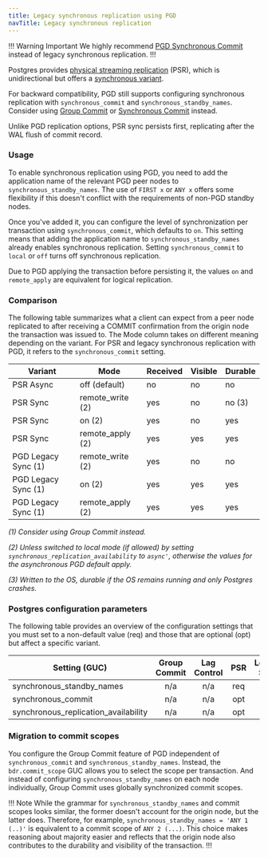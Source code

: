 ```yaml
---
title: Legacy synchronous replication using PGD
navTitle: Legacy synchronous replication
---
```


!!! Warning Important
We highly recommend [PGD Synchronous Commit](synchronous_commit) instead of
legacy synchronous replication.
!!!


Postgres provides [physical streaming
replication](https://www.postgresql.org/docs/current/warm-standby.html#STREAMING-REPLICATION)
(PSR), which is unidirectional but offers a [synchronous
variant](https://www.postgresql.org/docs/current/warm-standby.html#SYNCHRONOUS-REPLICATION).

For backward compatibility, PGD still supports configuring synchronous
replication with `synchronous_commit` and `synchronous_standby_names`. Consider
using [Group Commit](group-commit) or [Synchronous Commit](synchronous_commit)
instead.

Unlike PGD replication options, PSR sync persists first, replicating after
the WAL flush of commit record.

### Usage

To enable synchronous replication using PGD, you need to add the application
name of the relevant PGD peer nodes to `synchronous_standby_names`. The use of
`FIRST x` or `ANY x` offers some flexibility if this doesn't conflict with the
requirements of non-PGD standby nodes.

Once you've added it, you can configure the level of synchronization per
transaction using `synchronous_commit`, which defaults to `on`. This setting
means that adding the application name to `synchronous_standby_names` already
enables synchronous replication. Setting `synchronous_commit` to `local` or
`off` turns off synchronous replication.

Due to PGD applying the transaction before persisting it, the values `on` and
`remote_apply` are equivalent for logical replication.

### Comparison

The following table summarizes what a client can expect from a peer node
replicated to after receiving a COMMIT confirmation from the origin node the
transaction was issued to. The Mode column takes on different meaning depending
on the variant. For PSR and legacy synchronous replication with PGD, it refers
to the `synchronous_commit` setting.

| Variant             | Mode                  | Received | Visible | Durable |
|---------------------|-----------------------|----------|---------|---------|
| PSR Async           | off (default)         | no       | no      | no      |
| PSR Sync            | remote_write (2)      | yes      | no      | no (3)  |
| PSR Sync            | on (2)                | yes      | no      | yes     |
| PSR Sync            | remote_apply (2)      | yes      | yes     | yes     |
| PGD Legacy Sync (1) | remote_write (2)      | yes      | no      | no      |
| PGD Legacy Sync (1) | on (2)                | yes      | yes     | yes     |
| PGD Legacy Sync (1) | remote_apply (2)      | yes      | yes     | yes     |

*(1) Consider using Group Commit instead.*

*(2) Unless switched to local mode (if allowed) by setting
`synchronous_replication_availability` to `async'`, otherwise the
values for the asynchronous PGD default apply.*

*(3) Written to the OS, durable if the OS remains running and only
Postgres crashes.*

### Postgres configuration parameters

The following table provides an overview of the configuration settings that you
must set to a non-default value (req) and those that are optional (opt) but
affect a specific variant.

| Setting (GUC)                        | Group Commit | Lag Control |   PSR   | Legacy Sync |
|--------------------------------------|:------------:|:-----------:|:-------:|:-----------:|
| synchronous_standby_names            |     n/a      |     n/a     |   req   |     req     |
| synchronous_commit                   |     n/a      |     n/a     |   opt   |     opt     |
| synchronous_replication_availability |     n/a      |     n/a     |   opt   |     opt     |

### Migration to commit scopes

You configure the Group Commit feature of PGD independent of
`synchronous_commit` and `synchronous_standby_names`. Instead, the
`bdr.commit_scope` GUC allows you to select the scope per transaction. And
instead of configuring `synchronous_standby_names` on each node
individually, Group Commit uses globally synchronized commit scopes.

!!! Note 
While the grammar for `synchronous_standby_names` and commit scopes
looks similar, the former doesn't account for the origin node, but the latter
does. Therefore, for example, `synchronous_standby_names = 'ANY 1 (..)'` is
equivalent to a commit scope of `ANY 2 (...)`. This choice makes reasoning about
majority easier and reflects that the origin node also contributes to the
durability and visibility of the transaction. 
!!!
